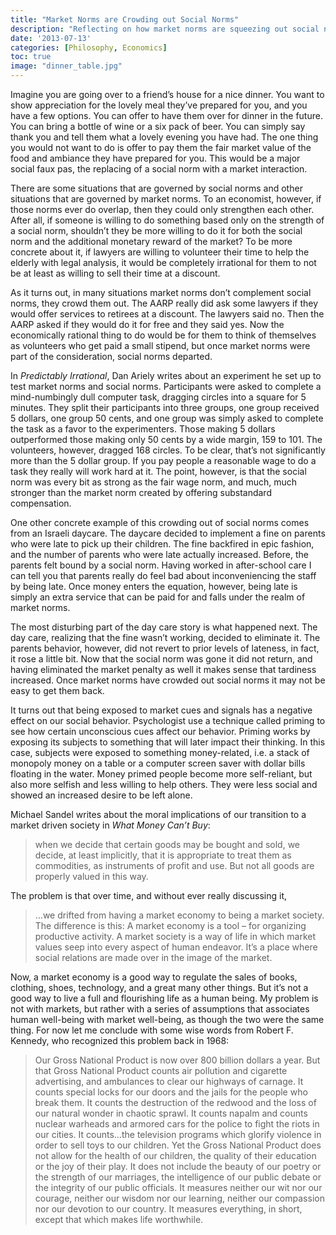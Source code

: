 ```yaml
---
title: "Market Norms are Crowding out Social Norms"
description: "Reflecting on how market norms are squeezing out social norms to the detriment of society"
date: '2013-07-13'
categories: [Philosophy, Economics]
toc: true
image: "dinner_table.jpg"
---
```


Imagine you are going over to a friend’s house for a nice dinner. You want to show appreciation for the lovely meal they’ve prepared for you, and you have a few options. You can offer to have them over for dinner in the future. You can bring a bottle of wine or a six pack of beer. You can simply say thank you and tell them what a lovely evening you have had. The one thing you would not want to do is offer to pay them the fair market value of the food and ambiance they have prepared for you. This would be a major social faux pas, the replacing of a social norm with a market interaction.

There are some situations that are governed by social norms and other situations that are governed by market norms. To an economist, however, if those norms ever do overlap, then they could only strengthen each other. After all, if someone is willing to do something based only on the strength of a social norm, shouldn’t they be more willing to do it for both the social norm and the additional monetary reward of the market? To be more concrete about it, if lawyers are willing to volunteer their time to help the elderly with legal analysis, it would be completely irrational for them to not be at least as willing to sell their time at a discount.

As it turns out, in many situations market norms don’t complement social norms, they crowd them out. The AARP really did ask some lawyers if they would offer services to retirees at a discount. The lawyers said no. Then the AARP asked if they would do it for free and they said yes. Now the economically rational thing to do would be for them to think of themselves as volunteers who get paid a small stipend, but once market norms were part of the consideration, social norms departed.

In _Predictably Irrational_, Dan Ariely writes about an experiment he set up to test market norms and social norms. Participants were asked to complete a mind-numbingly dull computer task, dragging circles into a square for 5 minutes. They split their participants into three groups, one group received 5 dollars, one group 50 cents, and one group was simply asked to complete the task as a favor to the experimenters. Those making 5 dollars outperformed those making only 50 cents by a wide margin, 159 to 101. The volunteers, however, dragged 168 circles. To be clear, that’s not significantly more than the 5 dollar group. If you pay people a reasonable wage to do a task they really will work hard at it. The point, however, is that the social norm was every bit as strong as the fair wage norm, and much, much stronger than the market norm created by offering substandard compensation.

One other concrete example of this crowding out of social norms comes from an Israeli daycare. The daycare decided to implement a fine on parents who were late to pick up their children. The fine backfired in epic fashion, and the number of parents who were late actually increased. Before, the parents felt bound by a social norm. Having worked in after-school care I can tell you that parents really do feel bad about inconveniencing the staff by being late. Once money enters the equation, however, being late is simply an extra service that can be paid for and falls under the realm of market norms.

The most disturbing part of the day care story is what happened next. The day care, realizing that the fine wasn’t working, decided to eliminate it. The parents behavior, however, did not revert to prior levels of lateness, in fact, it rose a little bit. Now that the social norm was gone it did not return, and having eliminated the market penalty as well it makes sense that tardiness increased. Once market norms have crowded out social norms it may not be easy to get them back.

It turns out that being exposed to market cues and signals  has a negative effect on our social behavior. Psychologist use a technique called priming to see how certain unconscious cues affect our behavior. Priming works by exposing its subjects to something that will later impact their thinking. In this case, subjects were exposed to something money-related, i.e. a stack of monopoly money on a table or a computer screen saver with dollar bills floating in the water. Money primed people become more self-reliant, but also more selfish and less willing to help others. They were less social and showed an increased desire to be left alone. 

Michael Sandel writes about the moral implications of our transition to a market driven society in _What Money Can’t Buy_:

>when we decide that certain goods may be bought and sold, we decide, at least implicitly, that it is appropriate to treat them as commodities, as instruments of profit and use. But not all goods are properly valued in this way.

The problem is that over time, and without ever really discussing it,

>…we drifted from having a market economy to being a market society. The difference is this: A market economy is a tool – for organizing productive activity. A market society is a way of life in which market values seep into every aspect of human endeavor. It’s a place where social relations are made over in the image of the market.

Now, a market economy is a good way to regulate the sales of books, clothing, shoes, technology, and a great many other things. But it’s not a good way to live a full and flourishing life as a human being. My problem is not with markets, but rather with a series of assumptions that associates human well-being with market well-being, as though the two were the same thing. For now let me conclude with some wise words from Robert F. Kennedy, who recognized this problem back in 1968:

>Our  Gross National Product is now over 800 billion dollars a year. But that Gross National Product counts air pollution and cigarette advertising, and ambulances to clear our highways of carnage. It counts special locks for our doors and the jails for the people who break them. It counts the destruction of the redwood and the loss of our natural wonder in chaotic sprawl. It counts napalm and counts nuclear warheads and armored cars for the police to fight the riots in our cities. It counts…the television programs which glorify violence in order to sell toys to our children. Yet the Gross National Product does not allow for the health of our children, the quality of their education or the joy of their play. It does not include the beauty of our poetry or the strength of our marriages, the intelligence of our public debate or the integrity of our public officials. It measures neither our wit nor our courage, neither our wisdom nor our learning, neither our compassion nor our devotion to our country. It measures everything, in short, except that which makes life worthwhile.
